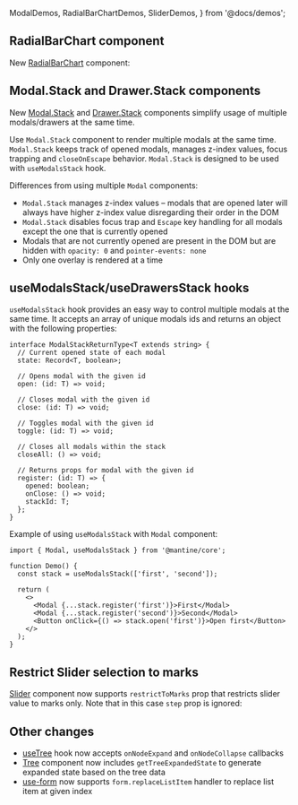  ModalDemos,
  RadialBarChartDemos,
  SliderDemos,
} from '@docs/demos';


## RadialBarChart component

New [RadialBarChart](/charts/radial-bar-chart/) component:

<Demo data={RadialBarChartDemos.labels} />

## Modal.Stack and Drawer.Stack components

New [Modal.Stack](/core/modal/) and [Drawer.Stack](/core/drawer) components simplify usage of multiple modals/drawers at the same time.

Use `Modal.Stack` component to render multiple modals at the same time.
`Modal.Stack` keeps track of opened modals, manages z-index values, focus trapping
and `closeOnEscape` behavior. `Modal.Stack` is designed to be used with `useModalsStack` hook.

Differences from using multiple `Modal` components:

- `Modal.Stack` manages z-index values – modals that are opened later will always have higher z-index value disregarding their order in the DOM
- `Modal.Stack` disables focus trap and `Escape` key handling for all modals except the one that is currently opened
- Modals that are not currently opened are present in the DOM but are hidden with `opacity: 0` and `pointer-events: none`
- Only one overlay is rendered at a time

<Demo data={ModalDemos.stack} />

## useModalsStack/useDrawersStack hooks

`useModalsStack` hook provides an easy way to control multiple modals at the same time.
It accepts an array of unique modals ids and returns an object with the following properties:

```tsx
interface ModalStackReturnType<T extends string> {
  // Current opened state of each modal
  state: Record<T, boolean>;

  // Opens modal with the given id
  open: (id: T) => void;

  // Closes modal with the given id
  close: (id: T) => void;

  // Toggles modal with the given id
  toggle: (id: T) => void;

  // Closes all modals within the stack
  closeAll: () => void;

  // Returns props for modal with the given id
  register: (id: T) => {
    opened: boolean;
    onClose: () => void;
    stackId: T;
  };
}
```

Example of using `useModalsStack` with `Modal` component:

```tsx
import { Modal, useModalsStack } from '@mantine/core';

function Demo() {
  const stack = useModalsStack(['first', 'second']);

  return (
    <>
      <Modal {...stack.register('first')}>First</Modal>
      <Modal {...stack.register('second')}>Second</Modal>
      <Button onClick={() => stack.open('first')}>Open first</Button>
    </>
  );
}
```

## Restrict Slider selection to marks

[Slider](/core/slider) component now supports `restrictToMarks` prop that restricts slider value to marks only.
Note that in this case `step` prop is ignored:

<Demo data={SliderDemos.restrictToMarks} />

## Other changes

- [useTree](/core/tree/) hook now accepts `onNodeExpand` and `onNodeCollapse` callbacks
- [Tree](/core/tree) component now includes `getTreeExpandedState` to generate expanded state based on the tree data
- [use-form](/form/use-form) now supports `form.replaceListItem` handler to replace list item at given index
